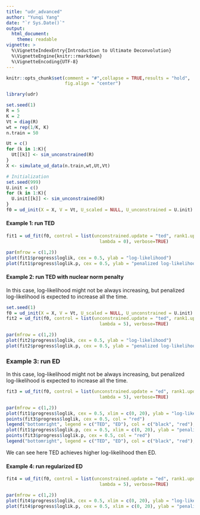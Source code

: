 ```yaml
---
title: "udr_advanced"
author: "Yunqi Yang"
date: "`r Sys.Date()`"
output:
  html_document:
    theme: readable
vignette: >
  %\VignetteIndexEntry{Introduction to Ultimate Deconvolution}
  %\VignetteEngine{knitr::rmarkdown}
  %\VignetteEncoding{UTF-8}
---
```


```r
knitr::opts_chunk$set(comment = "#",collapse = TRUE,results = "hold",
                      fig.align = "center")
```
```r
library(udr)
```

```r
set.seed(1)
R = 5
K = 2
Vt = diag(R)
wt = rep(1/K, K)
n.train = 50

Ut = c()
for (k in 1:K){
  Ut[[k]] <- sim_unconstrained(R)
}
X <- simulate_ud_data(n.train,wt,Ut,Vt)
```

```r

# Initialization
set.seed(999)
U.init = c()
for (k in 1:K){
  U.init[[k]] <- sim_unconstrained(R)
}
f0 = ud_init(X = X, V = Vt, U_scaled = NULL, U_unconstrained = U.init)
```


#### Example 1: run TED
```r

fit1 = ud_fit(f0, control = list(unconstrained.update = "ted", rank1.update = "ted", resid.update = 'none', scaled.update = "fa", maxiter=20, tol = 1e-02, tol.lik = 1e-2, n0 = 1,
                                   lambda = 0), verbose=TRUE)
```
```r
par(mfrow = c(1,2))
plot(fit1$progress$loglik, cex = 0.5, ylab = "log-likelihood")
plot(fit1$progress$loglik.p, cex = 0.5, ylab = "penalized log-likelihood")
```

#### Example 2: run TED with nuclear norm penalty 

In this case, log-likelihood might not be always increasing, but penalized log-likelihood is expected to increase all the time. 
```r
set.seed(1)
f0 = ud_init(X = X, V = Vt, U_scaled = NULL, U_unconstrained = U.init)
fit2 = ud_fit(f0, control = list(unconstrained.update = "ted", rank1.update = "ted", resid.update = 'none', scaled.update = "fa", maxiter=20, tol = 1e-02, tol.lik = 1e-2, n0 = 1,
                                   lambda = 5), verbose=TRUE)
```

```r
par(mfrow = c(1,2))
plot(fit2$progress$loglik, cex = 0.5, ylab = "log-likelihood")
plot(fit2$progress$loglik.p, cex = 0.5, ylab = "penalized log-likelihood")
```




### Example 3: run ED

In this case, log-likelihood might not be always increasing, but penalized log-likelihood is expected to increase all the time. 
```r

fit3 = ud_fit(f0, control = list(unconstrained.update = "ed", rank1.update = "ted", resid.update = 'none', scaled.update = "fa", maxiter=20, tol = 1e-02, tol.lik = 1e-2, n0 = 0,
                                   lambda = 5), verbose=TRUE)
```

```r
par(mfrow = c(1,2))
plot(fit1$progress$loglik, cex = 0.5, xlim = c(0, 20), ylab = "log-likelihood")
points(fit3$progress$loglik, cex = 0.5, col = "red")
legend("bottomright", legend = c("TED", "ED"), col = c("black", "red"), lty = 1)
plot(fit1$progress$loglik.p, cex = 0.5, xlim = c(0, 20), ylab = "penalized log-likelihood")
points(fit3$progress$loglik.p, cex = 0.5, col = "red")
legend("bottomright", legend = c("TED", "ED"), col = c("black", "red"), lty = 1)
```
We can see here TED achieves higher log-likelihood then ED. 




#### Example 4: run regularized ED 

```r

fit4 = ud_fit(f0, control = list(unconstrained.update = "ed", rank1.update = "ted", resid.update = 'none', scaled.update = "fa", maxiter=20, tol = 1e-02, tol.lik = 1e-2, n0 = 5,
                                   lambda = 5), verbose=TRUE)
```

```r
par(mfrow = c(1,2))
plot(fit4$progress$loglik, cex = 0.5, xlim = c(0, 20), ylab = "log-likelihood")
plot(fit4$progress$loglik.p, cex = 0.5, xlim = c(0, 20), ylab = "penalized log-likelihood")

```










